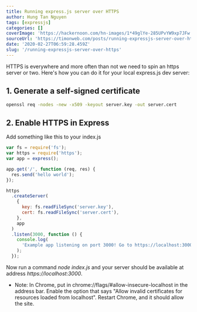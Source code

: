 ```yaml
---
title: Running express.js server over HTTPS
author: Hung Tan Nguyen
tags: [expressjs]
categories: []
coverImage: 'https://hackernoon.com/hn-images/1*49glYe-285UPvYW9xp7JFw.jpeg'
sourceUrl: 'https://timonweb.com/posts/running-expressjs-server-over-https/'
date: '2020-02-27T06:59:28.459Z'
slug: '/running-expressjs-server-over-https'
---
```


HTTPS is everywhere and more often than not we need to spin an https server or two. Here's how you can do it for your local express.js dev server:

## 1\. Generate a self-signed certificate

```bash
openssl req -nodes -new -x509 -keyout server.key -out server.cert
```

## 2\. Enable HTTPS in Express

Add something like this to your index.js

```javascript
var fs = require('fs');
var https = require('https');
var app = express();

app.get('/', function (req, res) {
  res.send('hello world');
});

https
  .createServer(
    {
      key: fs.readFileSync('server.key'),
      cert: fs.readFileSync('server.cert'),
    },
    app
  )
  .listen(3000, function () {
    console.log(
      'Example app listening on port 3000! Go to https://localhost:3000/'
    );
  });
```

Now run a command _node index.js_ and your server should be available at address _https://localhost:3000_.

- Note:
  In Chrome, put in chrome://flags/#allow-insecure-localhost in the address bar.
  Enable the option that says "Allow invalid certificates for resources loaded from localhost".
  Restart Chrome, and it should allow the site.
